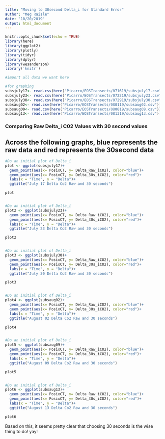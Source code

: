 ```yaml
---
title: "Moving to 30second Delta_i for Standard Error"
author: "Meg Raisle"
date: "10/20/2019"
output: html_document
---
```


```r
knitr::opts_chunk$set(echo = TRUE)
library(here)
library(ggplot2)
library(plotly)
library(tidyr)
library(dplyr)
library(wesanderson)
library('knitr')
```



```r
#import all data we want here

#for graphing
subsjuly17<- read.csv(here("Picarro/EOSTransects/071619/subsjuly17.csv"))
subsjuly23<- read.csv(here("Picarro/EOSTransects/072219/subsjuly23.csv"))
subsjuly30<- read.csv(here("Picarro/EOSTransects/072919/subsjuly30.csv"))
subsaug02<- read.csv(here("Picarro/EOSTransects/080119/subsaug02.csv"))
subsaug09<- read.csv(here("Picarro/EOSTransects/080819/subsaug09.csv"))
subsaug13<- read.csv(here("Picarro/EOSTransects/081319/subsaug13.csv"))


```

### Comparing Raw Delta_i C02 Values with 30 second values 
## Across the following graphs, blue represents the raw data and red represents the 30second data
```r
#Do an initial plot of Delta_i 
plot <- ggplot(subsjuly17)+
  geom_point(aes(x= PosixCT, y= Delta_Raw_iCO2), color="blue")+
  geom_point(aes(x= PosixCT, y= Delta_30s_iCO2), color="red")+
  labs(x = "Time", y = "Delta")+
  ggtitle("July 17 Delta Co2 Raw and 30 seconds") 

plot


#Do an initial plot of Delta_i 
plot2 <- ggplot(subsjuly23)+
  geom_point(aes(x= PosixCT, y= Delta_Raw_iCO2), color="blue")+
  geom_point(aes(x= PosixCT, y= Delta_30s_iCO2), color="red")+
  labs(x = "Time", y = "Delta")+
  ggtitle("July 23 Delta Co2 Raw and 30 seconds") 

plot2


#Do an initial plot of Delta_i 
plot3 <- ggplot(subsjuly30)+
  geom_point(aes(x= PosixCT, y= Delta_Raw_iCO2), color="blue")+
  geom_point(aes(x= PosixCT, y= Delta_30s_iCO2), color="red")+
  labs(x = "Time", y = "Delta")+
  ggtitle("July 30 Delta Co2 Raw and 30 seconds") 

plot3


#Do an initial plot of Delta_i 
plot4 <- ggplot(subsaug02)+
  geom_point(aes(x= PosixCT, y= Delta_Raw_iCO2), color="blue")+
  geom_point(aes(x= PosixCT, y= Delta_30s_iCO2), color="red")+
  labs(x = "Time", y = "Delta")+
  ggtitle("August 02 Delta Co2 Raw and 30 seconds") 

plot4


#Do an initial plot of Delta_i 
plot5 <- ggplot(subsaug09)+
  geom_point(aes(x= PosixCT, y= Delta_Raw_iCO2), color="blue")+
  geom_point(aes(x= PosixCT, y= Delta_30s_iCO2), color="red")+
  labs(x = "Time", y = "Delta")+
  ggtitle("August 09 Delta Co2 Raw and 30 seconds") 

plot5


#Do an initial plot of Delta_i 
plot6 <- ggplot(subsaug13)+
  geom_point(aes(x= PosixCT, y= Delta_Raw_iCO2), color="blue")+
  geom_point(aes(x= PosixCT, y= Delta_30s_iCO2), color="red")+
  labs(x = "Time", y = "Delta")+
  ggtitle("August 13 Delta Co2 Raw and 30 seconds") 

plot6


```
Based on this, it seems pretty clear that choosing 30 seconds is the wise thing to do! yay! 

